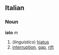 ==Italian==
===Noun===
'''iato''' ''m''

# (''linguistics'') [[hiatus]]
# [[interruption]], [[gap]], [[rift]]